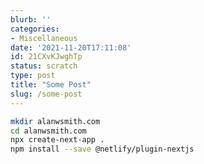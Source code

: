 ```yaml
---
blurb: ''
categories:
- Miscellaneous
date: '2021-11-20T17:11:08'
id: 21CXvKJwghTp
status: scratch
type: post
title: "Some Post"
slug: /some-post
---
```


```bash
mkdir alanwsmith.com
cd alanwsmith.com
npx create-next-app .
npm install --save @netlify/plugin-nextjs
```


